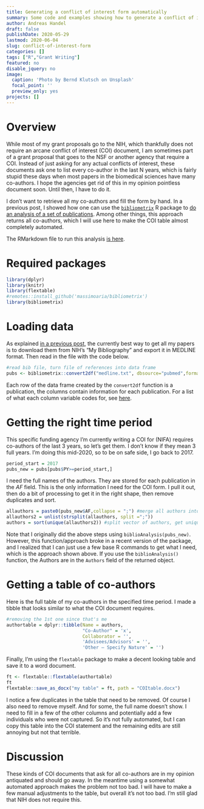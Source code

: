 ```yaml
---
title: Generating a conflict of interest form automatically
summary: Some code and examples showing how to generate a conflict of interest statement required by some funding agencies in an almost completely automated manner. 
author: Andreas Handel
draft: false
publishDate: 2020-05-29
lastmod: 2020-06-04
slug: conflict-of-interest-form
categories: []
tags: ["R","Grant Writing"]
featured: no
disable_jquery: no
image:
  caption: 'Photo by Bernd Klutsch on Unsplash'
  focal_point: ''
  preview_only: yes
projects: []
---
```


# Overview

While most of my grant proposals go to the NIH, which thankfully does not require an arcane conflict of interest (COI) document, I am sometimes part of a grant proposal that goes to the NSF or another agency that require a COI. Instead of just asking for any actual conflicts of interest, these documents ask one to list every co-author in the last N years, which is fairly stupid these days when most papers in the biomedical sciences have many co-authors. I hope the agencies get rid of this in my opinion pointless document soon. Until then, I have to do it.

I don't want to retrieve all my co-authors and fill the form by hand. In a previous post, I showed how one can use the [`bibliometrix`](https://www.bibliometrix.org/) R package to [do an analysis of a set of publications](/post/publications-analysis-2/). Among other things, this approach returns all co-authors, which I will use here to make the COI table almost completely automated.

The RMarkdown file to run this analysis [is here](index.Rmd).

# Required packages

```r
library(dplyr)
library(knitr)
library(flextable)
#remotes::install_github('massimoaria/bibliometrix')
library(bibliometrix)
```

# Loading data

As explained [in a previous post](/post/publications-analysis-2/), the currently best way to get all my papers is to download them from NIH's "My Bibliography" and export it in MEDLINE format. Then read in the file with the code below. 

```r
#read bib file, turn file of references into data frame
pubs <- bibliometrix::convert2df("medline.txt", dbsource="pubmed",format="pubmed") 
```

Each row of the data frame created by the `convert2df` function is a publication, the columns contain information for each publication. 
For a list of what each column variable codes for, see [here](https://cran.r-project.org/web/packages/bibliometrix/vignettes/bibliometrix-vignette.html).

# Getting the right time period

This specific funding agency I'm currently writing a COI for (NIFA) requires co-authors of the last 3 years, so let's get them. I don't know if they mean 3 full years. I'm doing this mid-2020, so to be on safe side, I go back to 2017.

```r
period_start = 2017
pubs_new = pubs[pubs$PY>=period_start,]
```

I need the full names of the authors. They are stored for each publication in the _AF_ field. This is the only information I need for the COI form. I pull it out, then do a bit of processing to get it in the right shape, then remove duplicates and sort.

```r
allauthors = paste0(pubs_new$AF,collapse = ";") #merge all authors into one vector
allauthors2 = unlist(strsplit(allauthors, split =";"))
authors = sort(unique(allauthors2)) #split vector of authors, get unique authors
```

Note that I originally did the above steps using `biblioAnalysis(pubs_new)`. However, this function/approach broke in a recent version of the package, and I realized that I can just use a few base R commands to get what I need, which is the approach shown above. If you use the `biblioAnalysis()` function, the Authors are in the `Authors` field of the returned object.

# Getting a table of co-authors

Here is the full table of my co-authors in the specified time period.
I made a tibble that looks similar to what the COI document requires.

```r
#removing the 1st one since that's me
authortable = dplyr::tibble(Name = authors, 
                            "Co-Author" = 'x', 
                            Collaborator = '', 
                            'Advisees/Advisors' = '', 
                            'Other – Specify Nature' = '')
```

Finally, I'm using the `flextable` package to make a decent looking table and save it to a word document.

```r
ft <- flextable::flextable(authortable)
ft
flextable::save_as_docx("my table" = ft, path = "COItable.docx")
```

I notice a few duplicates in the table that need to be removed. Of course I also need to remove myself. And for some, the full name doesn't show. I need to fill in a few of the other columns and potentially add a few individuals who were not captured. So it's not fully automated, but I can copy this table into the COI statement and the remaining edits are still annoying but not that terrible.

# Discussion

These kinds of COI documents that ask for all co-authors are in my opinion antiquated and should go away. In the meantime using a somewhat automated approach makes the problem not too bad. I will have to make a few manual adjustments to the table, but overall it's not too bad. I'm still glad that NIH does not require this.






